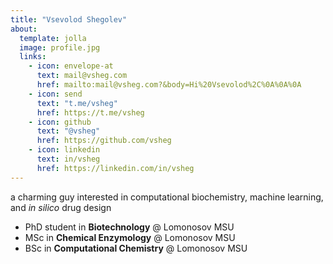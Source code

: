 ```yaml
---
title: "Vsevolod Shegolev"
about:
  template: jolla
  image: profile.jpg
  links:
    - icon: envelope-at
      text: mail@vsheg.com
      href: mailto:mail@vsheg.com?&body=Hi%20Vsevolod%2C%0A%0A%0A
    - icon: send
      text: "t.me/vsheg"
      href: https://t.me/vsheg
    - icon: github
      text: "@vsheg"
      href: https://github.com/vsheg
    - icon: linkedin
      text: in/vsheg
      href: https://linkedin.com/in/vsheg
---
```


a charming guy interested in computational biochemistry, machine learning, and *in silico* drug design

- PhD student in **Biotechnology** @ Lomonosov MSU
- MSc in **Chemical Enzymology** @ Lomonosov MSU 
- BSc in **Computational Chemistry** @ Lomonosov MSU 

